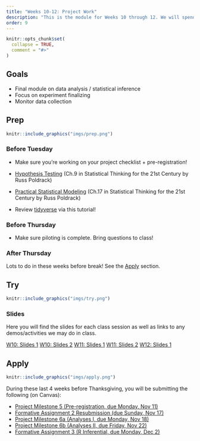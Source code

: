 ```yaml
---
title: "Weeks 10-12: Project Work"
description: "This is the module for Weeks 10 through 12. We will spend these classes ironing out details of your project and making sure everything is going smoothly. We will also round out our discussion of statistical inferencing."
order: 9
---
```


```r
knitr::opts_chunk$set(
  collapse = TRUE,
  comment = "#>"
)
```

## Goals
- Final module on data analysis / statistical inference
- Focus on experiment finalizing
- Monitor data collection

## Prep 

:::::{.card .border .border-2 .border-info}
:::: {.grid .g-0}
::: {.g-col-3}
:::: {.card-body}

```r
knitr::include_graphics("imgs/prep.png")
```

::::
:::

::: {.g-col-9}
:::: {.card-body}
### Before Tuesday

- Make sure you're working on your project checklist + pre-registration!

- [Hypothesis Testing](https://statsthinking21.github.io/statsthinking21-core-site/hypothesis-testing.html) (Ch.9 in Statistical Thinking for the 21st Century by Russ Poldrack)

- [Practical Statistical Modeling](https://statsthinking21.github.io/statsthinking21-core-site/practical-example.html) (Ch.17 in Statistical Thinking for the 21st Century by Russ Poldrack)

- Review [tidyverse](https://malooflab.ucdavis.edu/apps/tidyverse-tutorial/) via this tutorial!

### Before Thursday

- Make sure piloting is complete. Bring questions to class! 

### After Thursday

Lots to do in these weeks before break! See the [Apply](#apply) section.

::::
:::
::::
:::::

## Try {.mt-5}

:::::{.card .border .border-2 .border-info}
:::: {.grid .g-0}
::: {.g-col-3}
:::: {.card-body}

```r
knitr::include_graphics("imgs/try.png")
```

::::
:::

::: {.g-col-9}
:::: {.card-body}

### Slides

Here you will find the slides for each class session as well as links to any demos/activities we may do in class.

<a class="btn btn-outline-info" href="../../slides/W10_models.pdf" role="button" target="_blank">W10: Slides 1</a>
<a class="btn btn-outline-info" href="../../slides/W10_data_collection.pdf" role="button" target="_blank">W10: Slides 2</a>
<a class="btn btn-outline-info" href="../../slides/W11_data_collection.pdf" role="button" target="_blank">W11: Slides 1</a>
<a class="btn btn-outline-info" href="../../slides/W11_prolific.pdf" role="button" target="_blank">W11: Slides 2</a>
<a class="btn btn-outline-info" href="../../slides/W12_variation.pdf" role="button" target="_blank">W12: Slides 1</a>

::::
:::


::::
:::::

## Apply {.mt-5}

:::::{.card .border .border-2 .border-info}
:::: {.grid .g-0}
::: {.g-col-3}
:::: {.card-body}

```r
knitr::include_graphics("imgs/apply.png")
```

::::
:::

::: {.g-col-9}
:::: {.card-body}

During these last 4 weeks before Thanksgiving, you will be submitting the following (on Canvas):

- <span style="color:#508AB0"><a href="https://bowdoin.instructure.com/courses/6255/assignments/63607?module_item_id=382086" target="_blank">Project Milestone 5 (Pre-registration, due Monday, Nov 11)</a></span>
- <span style="color:#508AB0"><a href="https://bowdoin.instructure.com/courses/6255/assignments/63590?module_item_id=382091" target="_blank">Formative Assignment 2 Resubmission (due Sunday, Nov 17)</a></span>
- <span style="color:#508AB0"><a href="https://bowdoin.instructure.com/courses/6255/assignments/63609?module_item_id=382095" target="_blank">Project Milestone 6a (Analyses I, due Monday, Nov 18)</a></span>
- <span style="color:#508AB0"><a href="https://bowdoin.instructure.com/courses/6255/assignments/70918?module_item_id=413626" target="_blank">Project Milestone 6b (Analyses II, due Friday, Nov 22)</a></span>
- <span style="color:#508AB0"><a href="https://bowdoin.instructure.com/courses/6255/assignments/63591?module_item_id=382092" target="_blank">Formative Assignment 3 (R Inferential, due Monday, Dec 2)</a></span>



::::
:::


::::
:::::